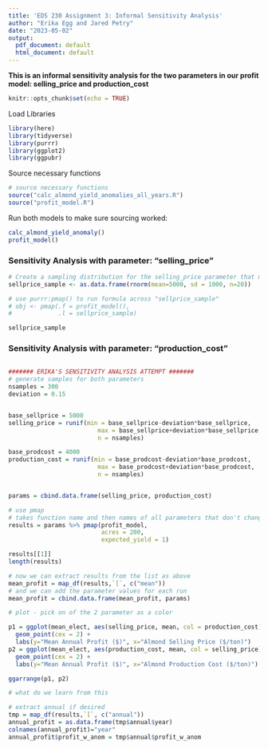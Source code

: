 ```yaml
---
title: 'EDS 230 Assignment 3: Informal Sensitivity Analysis'
author: "Erika Egg and Jared Petry"
date: "2023-05-02"
output:
  pdf_document: default
  html_document: default
---
```


**This is an informal sensitivity analysis for the two parameters in our profit model: selling_price and production_cost**

```r
knitr::opts_chunk$set(echo = TRUE)
```

Load Libraries
```r
library(here)
library(tidyverse)
library(purrr) 
library(ggplot2) 
library(ggpubr) 
```

Source necessary functions
```r
# source necessary functions
source("calc_almond_yield_anomalies_all_years.R")
source("profit_model.R")
```

Run both models to make sure sourcing worked: 
```r
calc_almond_yield_anomaly() 
profit_model()
```

### Sensitivity Analysis with parameter: "selling_price"
```r
# Create a sampling distribution for the selling_price parameter that makes sense in context
sellprice_sample <- as.data.frame(rnorm(mean=5000, sd = 1000, n=20)) 

# use purrr:pmap() to run formula across "sellprice_sample"
# obj <- pmap(.f = profit_model(), 
#             .l = sellprice_sample) 

sellprice_sample
```

### Sensitivity Analysis with parameter: "production_cost"
```r

```


```r
####### ERIKA'S SENSITIVITY ANALYSIS ATTEMPT #######
# generate samples for both parameters
nsamples = 300
deviation = 0.15


base_sellprice = 5000
selling_price = runif(min = base_sellprice-deviation*base_sellprice,
                         max = base_sellprice+deviation*base_sellprice, 
                         n = nsamples)

base_prodcost = 4000
production_cost = runif(min = base_prodcost-deviation*base_prodcost,
                         max = base_prodcost+deviation*base_prodcost, 
                         n = nsamples)


params = cbind.data.frame(selling_price, production_cost)

# use pmap 
# takes function name and then names of all parameters that don't change
results = params %>% pmap(profit_model,
                          acres = 200,
                          expected_yield = 1)

results[[1]]
length(results)

# now we can extract results from the list as above
mean_profit = map_df(results,`[`, c("mean")) 
# and we can add the parameter values for each run
mean_profit = cbind.data.frame(mean_profit, params)

# plot - pick on of the 2 parameter as a color

p1 = ggplot(mean_elect, aes(selling_price, mean, col = production_cost)) + 
  geom_point(cex = 2) +
  labs(y="Mean Annual Profit ($)", x="Almond Selling Price ($/ton)")
p2 = ggplot(mean_elect, aes(production_cost, mean, col = selling_price)) + 
  geom_point(cex = 2) +
  labs(y="Mean Annual Profit ($)", x="Almond Production Cost ($/ton)")

ggarrange(p1, p2)

# what do we learn from this

# extract annual if desired
tmp = map_df(results,`[`, c("annual")) 
annual_profit = as.data.frame(tmp$annual$year)
colnames(annual_profit)="year"
annual_profit$profit_w_anom = tmp$annual$profit_w_anom
```

